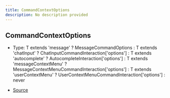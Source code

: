 ```yaml
---
title: CommandContextOptions
description: No description provided
---
```


## CommandContextOptions

- Type: T extends 'message' ? MessageCommandOptions : T extends 'chatInput' ? ChatInputCommandInteraction\['options'] : T extends 'autocomplete' ? AutocompleteInteraction\['options'] : T extends 'messageContextMenu' ? MessageContextMenuCommandInteraction\['options'] : T extends 'userContextMenu' ? UserContextMenuCommandInteraction\['options'] : never

- [Source](https://github.com/underctrl-io/commandkit/blob/98b939d6fdf8beaae597b4dc0351a139da52ee8d/packages/commandkit/src/app/commands/Context.ts#L82)